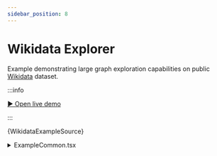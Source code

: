 ```yaml
---
sidebar_position: 8
---
```


# Wikidata Explorer

Example demonstrating large graph exploration capabilities on public [Wikidata](https://www.wikidata.org) dataset.

:::info

[▶︎ Open live demo](/playground/wikidata)

:::


<CodeBlock language="tsx"
  title="/src/examples/PlaygroundWikidata.tsx"
  showLineNumbers>
  {WikidataExampleSource}
</CodeBlock>

<details>
  <summary>ExampleCommon.tsx</summary>
  <CodeBlock language="tsx"
    title="/src/examples/ExampleCommon.tsx"
    showLineNumbers>
    {ExampleCommonSource}
  </CodeBlock>
</details>
